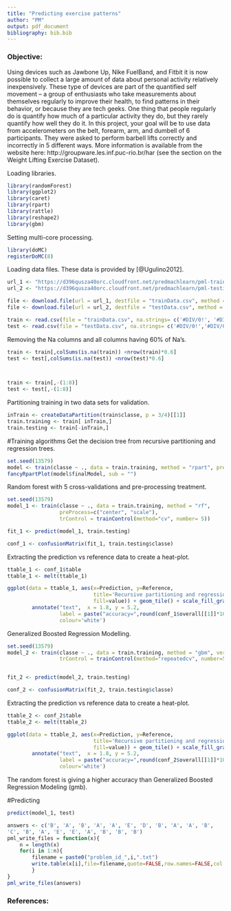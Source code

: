 ```yaml
---
title: "Predicting exercise patterns"
author: "PM"
output: pdf_document
bibliography: bib.bib
---
```


### Objective:

Using devices such as Jawbone Up, Nike FuelBand, and Fitbit it is now possible to collect a large amount of data about personal activity relatively inexpensively. These type of devices are part of the quantified self movement – a group of enthusiasts who take measurements about themselves regularly to improve their health, to find patterns in their behavior, or because they are tech geeks. One thing that people regularly do is quantify how much of a particular activity they do, but they rarely quantify how well they do it. In this project, your goal will be to use data from accelerometers on the belt, forearm, arm, and dumbell of 6 participants. They were asked to perform barbell lifts correctly and incorrectly in 5 different ways. More information is available from the website here: http://groupware.les.inf.puc-rio.br/har (see the section on the Weight Lifting Exercise Dataset). 

Loading libraries.
```r
library(randomForest)
library(ggplot2)
library(caret)
library(rpart)
library(rattle)
library(reshape2)
library(gbm)
```

Setting multi-core processing.
```r
library(doMC)
registerDoMC(8)
```

Loading data files. These data is provided by [@Ugulino2012].
```r

url_1 <- "https://d396qusza40orc.cloudfront.net/predmachlearn/pml-training.csv"
url_2 <- "https://d396qusza40orc.cloudfront.net/predmachlearn/pml-testing.csv"

file <- download.file(url = url_1, destfile = "trainData.csv", method = "curl")
file <- download.file(url = url_2, destfile = "testData.csv", method = "curl")

train <- read.csv(file = "trainData.csv", na.strings= c('#DIV/0!', '#DIV/0', '', 'NA', ' '))
test <- read.csv(file = "testData.csv", na.strings= c('#DIV/0!','#DIV/0', '', 'NA', ' '))
```



Removing the Na columns and all columns having 60% of Na's.
```r
train <- train[,colSums(is.na(train)) <nrow(train)*0.6]
test <- test[,colSums(is.na(test)) <nrow(test)*0.6]



train <- train[,-(1:8)]
test <- test[,-(1:8)]
```
Partitioning training in two data sets for validation.
```r
inTrain <- createDataPartition(train$classe, p = 3/4)[[1]]
train.training <- train[ inTrain,]
train.testing <- train[-inTrain,]
```

#Training algorithms
Get the decision tree from recursive partitioning and regression trees.
```r
set.seed(13579)
model <- train(classe ~ ., data = train.training, method = "rpart", preProcess=c("center", "scale"))
fancyRpartPlot(model$finalModel, sub = "")
```


Random forest with 5 cross-validations and pre-processing treatment.
```r
set.seed(13579)
model_1 <- train(classe ~ ., data = train.training, method = "rf",
                 preProcess=c("center", "scale"), 
                 trControl = trainControl(method="cv", number= 5))

fit_1 <- predict(model_1, train.testing)

conf_1 <- confusionMatrix(fit_1, train.testing$classe)
```
Extracting the prediction vs reference data to create a heat-plot.
```r
ttable_1 <- conf_1$table 
ttable_1 <- melt(ttable_1)

ggplot(data = ttable_1, aes(x=Prediction, y=Reference, 
                            title='Recursive partitioning and regression trees', 
                            fill=value)) + geom_tile() + scale_fill_gradient(low="orange", high="darkred") +
        annotate("text",  x = 1.8, y = 5.2, 
                 label = paste("accuracy=",round(conf_1$overall[[1]]*100,3), "%"), 
                 colour='white')

```

Generalized Boosted Regression Modelling.
```r
set.seed(13579)
model_2 <- train(classe ~ ., data = train.training, method = "gbm", verbose=FALSE, preProcess=c("center", "scale"), 
                 trControl = trainControl(method="repeatedcv", number=5, repeats=2),  metric="Accuracy")


fit_2 <- predict(model_2, train.testing)

conf_2 <- confusionMatrix(fit_2, train.testing$classe)
```
Extracting the prediction vs reference data to create a heat-plot.

```r
ttable_2 <- conf_2$table 
ttable_2 <- melt(ttable_2)

ggplot(data = ttable_2, aes(x=Prediction, y=Reference, 
                            title='Recursive partitioning and regression trees with boosting', 
                            fill=value)) + geom_tile() + scale_fill_gradient(low="orange", high="darkred") +
        annotate("text",  x = 1.8, y = 5.2, 
                 label = paste("accuracy=",round(conf_2$overall[[1]]*100,3), "%"), 
                 colour='white')
```


The random forest is giving a higher accuracy than Generalized Boosted Regression Modeling (gmb).

#Predicting
```r
predict(model_1, test)
```

```r
answers <- c('B', 'A', 'B', 'A', 'A', 'E', 'D', 'B', 'A', 'A', 'B', 
'C', 'B', 'A', 'E', 'E', 'A', 'B', 'B', 'B')
pml_write_files = function(x){
    n = length(x)
    for(i in 1:n){
        filename = paste0("problem_id_",i,".txt")
        write.table(x[i],file=filename,quote=FALSE,row.names=FALSE,col.names=FALSE)
        }
}
pml_write_files(answers)
```
### References:


